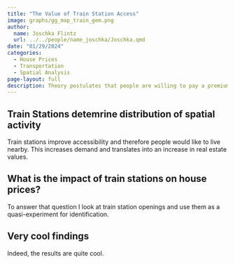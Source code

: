 ```yaml
---
title: "The Value of Train Station Access"
image: graphs/gg_map_train_gem.png
author: 
  name: Joschka Flintz
  url: ../../people/name_joschka/Joschka.qmd
date: "01/29/2024"
categories:
  - House Prices
  - Transportation
  - Spatial Analysis
page-layout: full
description: Theory postulates that people are willing to pay a premium for living nearby public transportation infrastructure as it enhances a location's accessibility. This study puts this theory to the test using data on house prices and train station openings in a Difference-in-Differences setting. Results suggest an average increase in residential house prices of 3.5% to 5% due to a nearby train station opening, indicating a substantial willingness to pay of about 10,000€ for train station access.
---
```


## Train Stations detemrine distribution of spatial activity

Train stations improve accessibility and therefore people would like to live nearby. This increases demand and translates into an increase in real estate values.

## What is the impact of train stations on house prices?

To answer that question I look at train station openings and use them as a quasi-experiment for identification.

## Very cool findings

Indeed, the results are quite cool.
